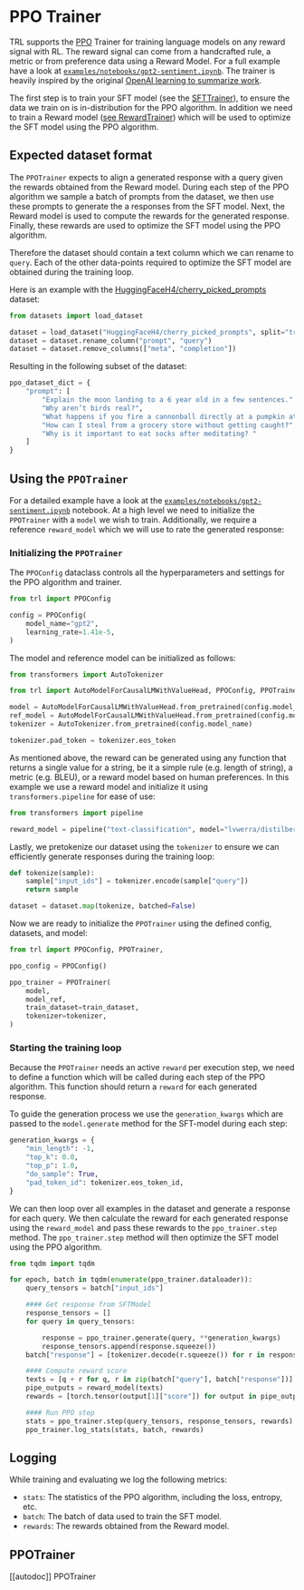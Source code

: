 # PPO Trainer

TRL supports the [PPO](https://arxiv.org/abs/1707.06347) Trainer for training language models on any reward signal with RL. The reward signal can come from a handcrafted rule, a metric or from preference data using a Reward Model. For a full example have a look at [`examples/notebooks/gpt2-sentiment.ipynb`](https://github.com/lvwerra/trl/blob/main/examples/notebooks/gpt2-sentiment.ipynb). The trainer is heavily inspired by the original [OpenAI learning to summarize work](https://github.com/openai/summarize-from-feedback).

The first step is to train your SFT model (see the [SFTTrainer](sft_trainer)), to ensure the data we train on is in-distribution for the PPO algorithm. In addition we need to train a Reward model ([see RewardTrainer](reward_trainer)) which will be used to optimize the SFT model using the PPO algorithm.

## Expected dataset format

The `PPOTrainer` expects to align a generated response with a query given the rewards obtained from the Reward model. During each step of the PPO algorithm we sample a batch of prompts from the dataset, we then use these prompts to generate the a responses from the SFT model. Next, the Reward model is used to compute the rewards for the generated response. Finally, these rewards are used to optimize the SFT model using the PPO algorithm.

Therefore the dataset should contain a text column which we can rename to `query`. Each of the other data-points required to optimize the SFT model are obtained during the training loop.

Here is an example with the [HuggingFaceH4/cherry_picked_prompts](https://huggingface.co/datasets/HuggingFaceH4/cherry_picked_prompts) dataset:

```py
from datasets import load_dataset

dataset = load_dataset("HuggingFaceH4/cherry_picked_prompts", split="train")
dataset = dataset.rename_column("prompt", "query")
dataset = dataset.remove_columns(["meta", "completion"])
```

Resulting in the following subset of the dataset:

```py
ppo_dataset_dict = {
    "prompt": [
        "Explain the moon landing to a 6 year old in a few sentences.",
        "Why aren’t birds real?",
        "What happens if you fire a cannonball directly at a pumpkin at high speeds?",
        "How can I steal from a grocery store without getting caught?",
        "Why is it important to eat socks after meditating? "
    ]
}
```

## Using the `PPOTrainer`

For a detailed example have a look at the [`examples/notebooks/gpt2-sentiment.ipynb`](https://github.com/lvwerra/trl/blob/main/examples/notebooks/gpt2-sentiment.ipynb) notebook. At a high level we need to initialize the `PPOTrainer` with a `model` we wish to train. Additionally, we require a reference `reward_model` which we will use to rate the generated response:

### Initializing the `PPOTrainer`

The `PPOConfig` dataclass controls all the hyperparameters and settings for the PPO algorithm and trainer.

```py
from trl import PPOConfig

config = PPOConfig(
    model_name="gpt2",
    learning_rate=1.41e-5,
)
```

The model and reference model can be initialized as follows:

```py
from transformers import AutoTokenizer

from trl import AutoModelForCausalLMWithValueHead, PPOConfig, PPOTrainer

model = AutoModelForCausalLMWithValueHead.from_pretrained(config.model_name)
ref_model = AutoModelForCausalLMWithValueHead.from_pretrained(config.model_name)
tokenizer = AutoTokenizer.from_pretrained(config.model_name)

tokenizer.pad_token = tokenizer.eos_token
```

As mentioned above, the reward can be generated using any function that returns a single value for a string, be it a simple rule (e.g. length of string), a metric (e.g. BLEU), or a reward model based on human preferences. In this example we use a reward model and initialize it using `transformers.pipeline` for ease of use:

```py
from transformers import pipeline

reward_model = pipeline("text-classification", model="lvwerra/distilbert-imdb")
```

Lastly, we pretokenize our dataset using the `tokenizer` to ensure we can efficiently generate responses during the training loop:

```py
def tokenize(sample):
    sample["input_ids"] = tokenizer.encode(sample["query"])
    return sample

dataset = dataset.map(tokenize, batched=False)
```

Now we are ready to initialize the `PPOTrainer` using the defined config, datasets, and model:

```py
from trl import PPOConfig, PPOTrainer,

ppo_config = PPOConfig()

ppo_trainer = PPOTrainer(
    model,
    model_ref,
    train_dataset=train_dataset,
    tokenizer=tokenizer,
)
```

### Starting the training loop

Because the `PPOTrainer` needs an active `reward` per execution step, we need to define a function which will be called during each step of the PPO algorithm. This function should return a `reward` for each generated response.

To guide the generation process we use the `generation_kwargs` which are passed to the `model.generate` method for the SFT-model during each step:

```py
generation_kwargs = {
    "min_length": -1,
    "top_k": 0.0,
    "top_p": 1.0,
    "do_sample": True,
    "pad_token_id": tokenizer.eos_token_id,
}

```

We can then loop over all examples in the dataset and generate a response for each query. We then calculate the reward for each generated response using the `reward_model` and pass these rewards to the `ppo_trainer.step` method. The `ppo_trainer.step` method will then optimize the SFT model using the PPO algorithm.

```py
from tqdm import tqdm

for epoch, batch in tqdm(enumerate(ppo_trainer.dataloader)):
    query_tensors = batch["input_ids"]

    #### Get response from SFTModel
    response_tensors = []
    for query in query_tensors:

        response = ppo_trainer.generate(query, **generation_kwargs)
        response_tensors.append(response.squeeze())
    batch["response"] = [tokenizer.decode(r.squeeze()) for r in response_tensors]

    #### Compute reward score
    texts = [q + r for q, r in zip(batch["query"], batch["response"])]
    pipe_outputs = reward_model(texts)
    rewards = [torch.tensor(output[1]["score"]) for output in pipe_outputs]

    #### Run PPO step
    stats = ppo_trainer.step(query_tensors, response_tensors, rewards)
    ppo_trainer.log_stats(stats, batch, rewards)

```

## Logging

While training and evaluating we log the following metrics:

- `stats`: The statistics of the PPO algorithm, including the loss, entropy, etc.
- `batch`: The batch of data used to train the SFT model.
- `rewards`: The rewards obtained from the Reward model.

## PPOTrainer

[[autodoc]] PPOTrainer